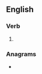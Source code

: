 ==English==

===Verb===
{{head|en|verb form}}

# {{present participle of|en|relevel|nocat=1}}

===Anagrams===
* {{anagrams|en|a=eeegillnrv|Greenville}}